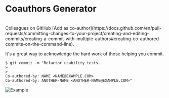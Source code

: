 
# Coauthors Generator

<br />

<CoauthorsGenerator />

<Callout type='info'>
Colleagues on GitHub [Add as co-author](https://docs.github.com/en/pull-requests/committing-changes-to-your-project/creating-and-editing-commits/creating-a-commit-with-multiple-authors#creating-co-authored-commits-on-the-command-line).

It's a great way to acknowledge the hard work of those helping you commit.

```shell
$ git commit -m "Refactor usability tests.
>
>
Co-authored-by: NAME <NAME@EXAMPLE.COM>
Co-authored-by: ANOTHER-NAME <ANOTHER-NAME@EXAMPLE.COM>"
```

</Callout>

![Example](/img/generator-example.gif)
